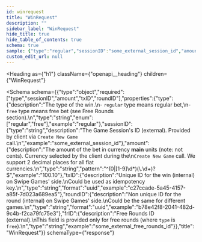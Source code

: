 ```yaml
---
id: winrequest
title: "WinRequest"
description: ""
sidebar_label: "WinRequest"
hide_title: true
hide_table_of_contents: true
schema: true
sample: {"type":"regular","sessionID":"some_external_session_id","amount":"100.10","txID":"c27ccade-5a45-4157-a85f-7d023a689ea5","roundID":"b78e42f8-2041-482d-9c4b-f2ca79fc75e3","frID":"some_external_free_rounds_id"}
custom_edit_url: null
---
```



<Heading
  as={"h1"}
  className={"openapi__heading"}
  children={"WinRequest"}
>
</Heading>





<Schema
  schema={{"type":"object","required":["type","sessionID","amount","txID","roundID"],"properties":{"type":{"description":"The type of the win.\n- `regular` type means regular bet,\n- `free` type means free bet (see Free Rounds section).\n","type":"string","enum":["regular","free"],"example":"regular"},"sessionID":{"type":"string","description":"The Game Session's ID (external). Provided by client via `Create New Game` call.\n","example":"some_external_session_id"},"amount":{"description":"The amount of the bet in currency **main** units (note: not cents). Currency selected by the client during the\n`Create New Game` call. We support 2 decimal places for all fiat currencies.\n","type":"string","pattern":"^(0|[1-9]\\d*)(\\.\\d+)?$","example":"100.10"},"txID":{"description":"Unique ID for the win (internal) on Swipe Games' side.\nCould be used as idempotency key.\n","type":"string","format":"uuid","example":"c27ccade-5a45-4157-a85f-7d023a689ea5"},"roundID":{"description":"Non unique ID for the round (internal) on Swipe Games' side.\nCould be the same for different games.\n","type":"string","format":"uuid","example":"b78e42f8-2041-482d-9c4b-f2ca79fc75e3"},"frID":{"description":"Free Rounds ID (external).\nThis field is provided only for free rounds (where `type` is `free`).\n","type":"string","example":"some_external_free_rounds_id"}},"title":"WinRequest"}}
  schemaType={"response"}
>
  
</Schema>
            